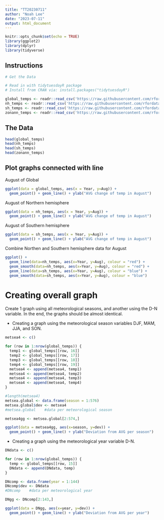 ---
title: "TT20230711"
author: "Noah Lee"
date: "2023-07-11"
output: html_document
---

```{r setup, include=FALSE}
knitr::opts_chunk$set(echo = TRUE)
library(ggplot2)
library(dplyr)
library(tidyverse)
```

## Instructions
```{r}
# Get the Data

# Read in with tidytuesdayR package 
# Install from CRAN via: install.packages("tidytuesdayR")

global_temps <- readr::read_csv('https://raw.githubusercontent.com/rfordatascience/tidytuesday/master/data/2023/2023-07-11/global_temps.csv')
nh_temps <- readr::read_csv('https://raw.githubusercontent.com/rfordatascience/tidytuesday/master/data/2023/2023-07-11/nh_temps.csv')
sh_temps <- readr::read_csv('https://raw.githubusercontent.com/rfordatascience/tidytuesday/master/data/2023/2023-07-11/sh_temps.csv')
zonann_temps <- readr::read_csv('https://raw.githubusercontent.com/rfordatascience/tidytuesday/master/data/2023/2023-07-11/zonann_temps.csv')

```


## The Data
```{r}
head(global_temps)
head(nh_temps)
head(sh_temps)
head(zonann_temps)
```


## Plot graphs connected with line

August of Global
```{r}
ggplot(data = global_temps, aes(x = Year, y=Aug)) +
  geom_point() + geom_line() + ylab("AVG change of temp in August")
```


August of Northern hemisphere
```{r}
ggplot(data = nh_temps, aes(x = Year, y=Aug)) +
  geom_point() + geom_line() + ylab("AVG change of temp in August")
```


August of Southern hemisphere
```{r}
ggplot(data = sh_temps, aes(x = Year, y=Aug)) +
  geom_point() + geom_line() + ylab("AVG change of temp in August")
```



Combine Northen and Southern hemisphere data for August
```{r}
ggplot() +
  geom_line(data=nh_temps, aes(x=Year, y=Aug), colour = "red") +
  geom_smooth(data=nh_temps, aes(x=Year, y=Aug), colour = "red") +
  geom_line(data=sh_temps, aes(x=Year, y=Aug), colour = "blue") +
  geom_smooth(data=sh_temps, aes(x=Year, y=Aug), colour = "blue")
```



# Creating overall graph
Create 1 graph using all meteorological seasons, and another using the D-N variable. In the end, the graphs should be
almost identical.

- Creating a graph using the meteorological season variables DJF, MAM, JJA, and SON.
```{r}
metsea4 <- c()

for (row in 1:nrow(global_temps)) {
  temp1 <- global_temps[[row, 16]]
  temp2 <- global_temps[[row, 17]]
  temp3 <- global_temps[[row, 18]]
  temp4 <- global_temps[[row, 19]]
  metsea4 <- append(metsea4, temp1)
  metsea4 <- append(metsea4, temp2)
  metsea4 <- append(metsea4, temp3)
  metsea4 <- append(metsea4, temp4)
}

#length(metsea4)
metsea.global <- data.frame(season = 1:576)
metsea.global$dev <- metsea4
#metsea.global    #data per meteorological season
```

```{r}
metsea4gg <- metsea.global[2:574,]

ggplot(data = metsea4gg, aes(x=season, y=dev)) + 
  geom_point() + geom_line() + ylab("Deviation from AVG per season")
```


- Creating a graph using the meteorological year variable D-N.
```{r}
DNdata <- c()

for (row in 1:nrow(global_temps)) {
  temp <- global_temps[[row, 15]]
  DNdata <- append(DNdata, temp)
}

DNcomp <- data.frame(year = 1:144)
DNcomp$dev <- DNdata
#DNcomp    #data per meteorological year
```

```{r}
DNgg <- DNcomp[2:143,]

ggplot(data = DNgg, aes(x=year, y=dev)) + 
  geom_point() + geom_line() + ylab("Deviation from AVG per year")
```
